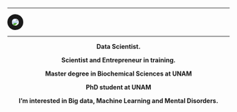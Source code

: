 ---


<img src="images/erick7.jpg"
      align="middle"
      style= "border:10px solid; border-radius: 50%"/>

***
<p style='text-align: center;'> **Data Scientist.** </p> 

<p style='text-align: center;'> **Scientist and Entrepreneur in training.** </p> 

<p style='text-align: center;'> **Master degree in Biochemical Sciences at UNAM** </p> 

<p style='text-align: center;'> **PhD student at UNAM** </p> 

<p style='text-align: center;'> **I'm interested in Big data, Machine Learning and Mental Disorders.** </p> 






<!-- <img src="images/red.png" -->
<!--       align="middle" -->
<!--       style= "border:5px solid;  border-radius: 20%"/>  -->

      


